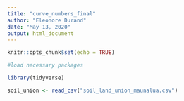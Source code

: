 ```yaml
---
title: "curve_numbers_final"
author: "Eleonore Durand"
date: "May 13, 2020"
output: html_document
---
```


```r
knitr::opts_chunk$set(echo = TRUE)
```

```r
#load necessary packages

library(tidyverse)


```


```r
soil_union <- read_csv("soil_land_union_maunalua.csv")


```

